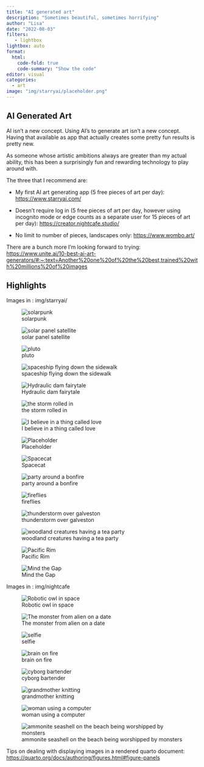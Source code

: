 ```yaml
---
title: "AI generated art"
description: "Sometimes beautiful, sometimes horrifying"
author: "Lisa"
date: "2022-08-03"
filters:
   - lightbox
lightbox: auto
format:
  html:
    code-fold: true
    code-summary: "Show the code"
editor: visual
categories:
  - art
image: "img/starryai/placeholder.png"
---
```


## AI Generated Art

AI isn't a new concept. Using AI's to generate art isn't a new concept. Having that available as app that actually creates some pretty fun results is pretty new.

As someone whose artistic ambitions always are greater than my actual ability, this has been a surprisingly fun and rewarding technology to play around with.

The three that I recommend are:

-   My first AI art generating app (5 free pieces of art per day): <https://www.starryai.com/>

-   Doesn't require log in (5 free pieces of art per day, however using incognito mode or edge counts as a separate user for 15 pieces of art per day): <https://creator.nightcafe.studio/>

-   No limit to number of pieces, landscapes only: <https://www.wombo.art/>

There are a bunch more I'm looking forward to trying: <https://www.unite.ai/10-best-ai-art-generators/#:~:text=Another%20one%20of%20the%20best,trained%20with%20millions%20of%20images>

## Highlights

Images in : img/starryai/

::: {layout-ncol="3"}
![solarpunk](img/starryai/s1.png){group="my-gallery"}

![solar panel satellite](img/starryai/s3.png){group="my-gallery"}

![pluto](img/starryai/s11.png){group="my-gallery"}

![spaceship flying down the sidewalk](img/starryai/s10.png){group="my-gallery"}

![Hydraulic dam fairytale](img/starryai/s7.png){group="my-gallery"}

![the storm rolled in](img/starryai/s2.png){group="my-gallery"}

![I believe in a thing called love](img/starryai/s8.png){group="my-gallery"}

![Placeholder](img/starryai/placeholder.png){group="my-gallery"}

![Spacecat](img/starryai/spacecat.png){group="my-gallery"}

![party around a bonfire](img/starryai/party%20around%20a%20bonfire.png){group="my-gallery"}

![fireflies](img/starryai/fireflies.png){group="my-gallery"}

![thunderstorm over galveston](img/starryai/thunderstorm%20over%20galveston.png){group="my-gallery"}

![woodland creatures having a tea party](img/starryai/woodland%20creatures%20having%20a%20tea%20party.png){group="my-gallery"}

![Pacific Rim](img/starryai/pacific%20rim.png){group="my-gallery"}

![Mind the Gap](img/starryai/mind_the_gap.png){group="my-gallery"}
:::

Images in : img/nightcafe

::: {layout-ncol="3"}
![Robotic owl in space](img/nightcafe/robotic%20owl%20in%20space.JPG){group="my-gallery"}

![The monster from alien on a date](img/nightcafe/The%20monster%20from%20alien%20on%20a%20date.JPG){group="my-gallery"}

![selfie](img/nightcafe/selfie.JPG){group="my-gallery"}

![brain on fire](img/nightcafe/brain%20on%20fire.JPG){group="my-gallery"}

![cyborg bartender](img/nightcafe/cyborg%20bartender.JPG){group="my-gallery"} 

![grandmother knitting](img/nightcafe/grandmother%20knitting.JPG){group="my-gallery"}

![woman using a computer](img/nightcafe/woman%20using%20a%20computer.JPG){group="my-gallery"}

![ammonite seashell on the beach being worshipped by monsters](img/nightcafe/ammonite%20seashell%20on%20the%20beach%20being%20worshipped%20by%20monsters.JPG){group="my-gallery"}
:::

Tips on dealing with displaying images in a rendered quarto document: <https://quarto.org/docs/authoring/figures.html#figure-panels>

